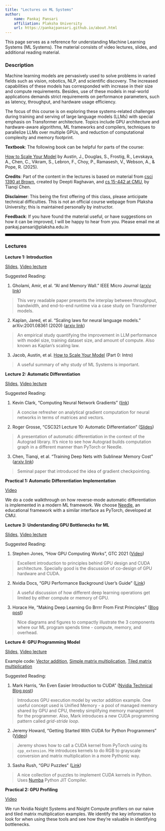```yaml
---
title: "Lectures on ML Systems"
author:
    name: Pankaj Pansari
    affiliation: Plaksha University
    url: https://pankajpansari.github.io/about.html
---
```


This page serves as a reference for understanding Machine Learning Systems (ML Systems). The material consists of video lectures, slides, and additional reading material. 

### Description

Machine learning models are pervasively used to solve problems in varied fields such as vision, robotics, NLP, and scientific discovery. The increased capabilities of these models has corresponded with increase in their size and compute requirements. Besides, use of these models in real-world applications demands strict requirements on performance parameters, such as latency, throughput, and hardware usage efficiency. 

The focus of this course is on exploring these systems-related challenges during training and serving of large language models (LLMs) with special emphasis on Transformer architecture. Topics include GPU architecture and hardware-aware algorithms, ML frameworks and compilers, techniques to parallelize LLMs over multiple GPUs, and reduction of computational complexity and memory footprint.

**Textbook**: The following book can be helpful for parts of the course:

[How to Scale Your Model](https://jax-ml.github.io/scaling-book/) by Austin, J., Douglas, S., Frostig, R., Levskaya, A., Chen, C., Vikram, S., Lebron, F., Choy, P., Ramasesh, V., Webson, A., & Pope, R. (2025).  

**Credits**: Part of the content in the lectures is based on material from [csci 1390 at Brown](https://cs.brown.edu/courses/csci1390/), created by Deepti Raghavan, and [cs 15-442 at CMU](https://catalyst.cs.cmu.edu/15-884-mlsys-sp21/), by Tianqi Chen.  

**Disclaimer**: This being the first offering of this class, please anticipate technical difficulties. This is not an official course webpage from Plaksha University; this is maintained personally by instructor.

**Feedback**: If you have found the material useful, or have suggestions on how it can be improved, I will be happy to hear from you. Please email me at pankaj.pansari@plaksha.edu.in 

<hr style="border: 3px solid black;">

### Lectures

**Lecture 1: Introduction**

[Slides](https://drive.google.com/file/d/15XROZ6VQ4ZsiYpsDWv1jxMSEGCD6J6x9/view?usp=sharing), [Video lecture](https://youtu.be/TaFBC_U7TOY)

Suggested Reading:

1. Gholami, Amir, et al. "AI and Memory Wall." IEEE Micro Journal ([arxiv link](https://arxiv.org/abs/2403.14123)) 

> This very readable paper presents the interplay between throughput, bandwidth, and end-to-end runtime via a case study on Transformer models.
   
2. Kaplan, Jared, et al. "Scaling laws for neural language models." arXiv:2001.08361 (2020) ([arxiv link](https://arxiv.org/abs/2001.08361))
      
  > An empirical study quantifying the improvement in LLM performance with model size, training dataset size, and amount of compute. Also known as Kaplan's scaling law.

3. Jacob, Austin, et al. [How to Scale Your Model](https://jax-ml.github.io/scaling-book/) (Part 0: Intro)

  > A useful summary of why study of ML Systems is important.

**Lecture 2: Automatic Differentiation**

[Slides](https://drive.google.com/file/d/15f9BvkVyV-6b5sWcqEmzOkrDqZZzW2zZ/view?usp=sharing), [Video lecture](https://youtu.be/4pI13caAZ0E)

Suggested Reading:

1. Kevin Clark, "Computing Neural Network Gradients" ([link](https://web.stanford.edu/class/cs224n/readings/gradient-notes.pdf)) 

> A concise refresher on analytical gradient computation for neural networks in terms of matrices and vectors.

2. Roger Grosse, "CSC321 Lecture 10: Automatic Differentiation" ([Slides](https://www.cs.toronto.edu/~rgrosse/courses/csc321_2018/slides/lec10.pdf))

> A presentation of automatic differentiation in the context of the Autograd library. It's nice to see how Autograd builds computation graph in a different manner than PyTorch or Needle. 

3. Chen, Tianqi, et al. "Training Deep Nets with Sublinear Memory Cost" ([arxiv link](https://arxiv.org/abs/1604.06174))

> Seminal paper that introduced the idea of gradient checkpointing.

**Practical 1: Automatic Differentiation Implementation** 

[Video](https://youtu.be/kjHdUqdm_aU)

We do a code walkthrough on how reverse-mode automatic differentiation is implemented in a modern ML framework. We choose [Needle](https://github.com/iwzbi/needle), an educational framework with a similar interface as PyTorch, developed at CMU.

**Lecture 3: Understanding GPU Bottlenecks for ML**

[Slides](https://drive.google.com/file/d/1TRr3Zu9wibIAq7B8lKR0q2QMquexqHFF/view?usp=drive_link), [Video lecture](https://youtu.be/ZFwBQgdE-s4)

Suggested Reading:

1. Stephen Jones, "How GPU Computing Works", GTC 2021 ([Video](https://youtu.be/3l10o0DYJXg?si=XmGT9VRL9HwjY1us))
   
> Excellent introduction to principles behind GPU design and CUDA architecture. Specially good is the discussion of co-design of GPU hardware and CUDA. 

2. Nvidia Docs, "GPU Performance Background User's Guide" ([Link](https://docs.nvidia.com/deeplearning/performance/dl-performance-gpu-background/index.html))

> A useful discussion of how different deep learning operations get limited by either compute or memory of GPU. 
   
3. Horace He, "Making Deep Learning Go Brrrr From First Principles" ([Blog post](https://horace.io/brrr_intro.html))

> Nice diagrams and figures to compactly illustrate the 3 components where our ML program spends time - compute, memory, and overhead. 

**Lecture 4: GPU Programming Model**

[Slides](https://drive.google.com/file/d/1FmzTAcrONNt_UIVcOMydtnplx-9r5HpN/view?usp=sharing), [Video lecture](https://youtu.be/oERajeZtiCk)

Example code: [Vector addition](https://gist.github.com/pankajpansari/9dfdf751a74c5c72e64095049d60578a), [Simple matrix multiplication](https://gist.github.com/pankajpansari/246e12261c30bb23de4416f88369db70), [Tiled matrix multiplication](https://gist.github.com/pankajpansari/b96de390d5b39caee3399e83b3e9d2af)

Suggested Reading:

1. Mark Harris, "An Even Easier Introduction to CUDA" ([Nvidia Technical Blog post](https://developer.nvidia.com/blog/even-easier-introduction-cuda/))
   
 > Introduces GPU execution model by vector addition example. One useful concept used is Unified Memory - a pool of managed memory shared by GPU and CPU, thereby simplifying memory management for the programmer. Also, Mark introduces a new CUDA programming pattern called *grid-stride loop*. 
   
2. Jeremy Howard, "Getting Started With CUDA for Python Programmers"  ([Video](https://youtu.be/nOxKexn3iBo?si=LVgsojMY62Tpr6u9))
   
 > Jeremy shows how to call a CUDA kernel from PyTorch using its `cpp_extension`. He introduces kernels to do RGB to grayscale conversion and matrix multiplication in a more Pythonic way. 
   
3. Sasha Rush, "GPU Puzzles" ([Link](https://github.com/srush/GPU-Puzzles))
  
  > A nice collection of puzzles to implement CUDA kernels in Python. Uses [Numba](https://nvidia.github.io/numba-cuda/index.html) Python JIT Compiler.
  
**Practical 2: GPU Profiling**

[Video](https://youtu.be/kVk1oc7qjDg)

We run Nvidia Nsight Systems and Nsight Compute profilers on our naive and tiled matrix multiplication examples. 
We identify the key information to look for when using these tools and see how they're valuable in identifying bottlenecks.

